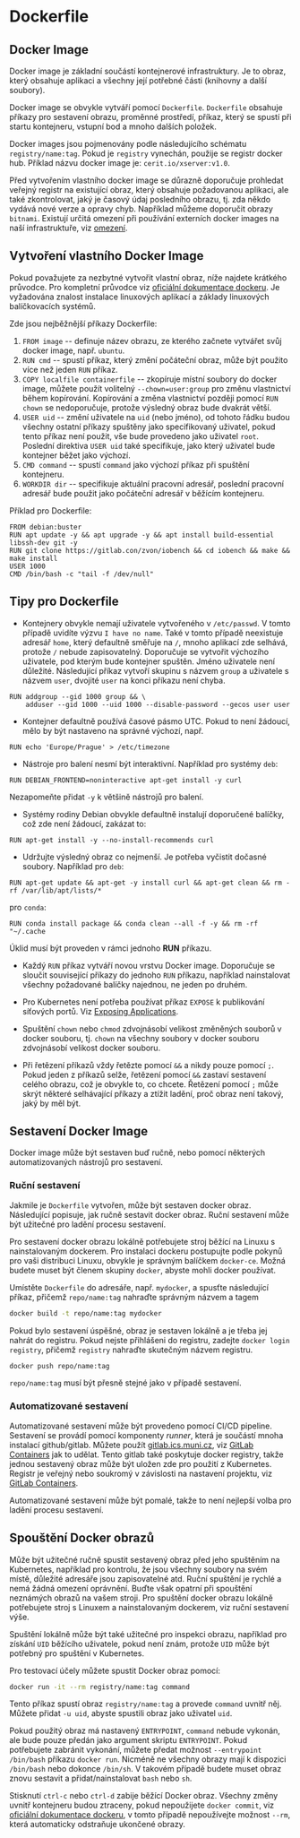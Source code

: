 # Dockerfile


## Docker Image

Docker image je základní součástí kontejnerové infrastruktury. Je to obraz, který obsahuje aplikaci a všechny její potřebné části (knihovny a další soubory).

Docker image se obvykle vytváří pomocí `Dockerfile`. `Dockerfile` obsahuje příkazy pro sestavení obrazu, proměnné prostředí, příkaz, který se spustí při startu kontejneru, vstupní bod a mnoho dalších položek.

Docker images jsou pojmenovány podle následujícího schématu `registry/name:tag`. Pokud je `registry` vynechán, použije se registr docker hub. Příklad názvu docker image je: `cerit.io/xserver:v1.0`.

Před vytvořením vlastního docker image se důrazně doporučuje prohledat veřejný registr na existující obraz, který obsahuje požadovanou aplikaci, ale také zkontrolovat, jaký je časový údaj posledního obrazu, tj. zda někdo vydává nové verze a opravy chyb. Například můžeme doporučit obrazy `bitnami`. Existují určitá omezení při používání externích docker images na naší infrastruktuře, viz [omezení](limitations).

## Vytvoření vlastního Docker Image

Pokud považujete za nezbytné vytvořit vlastní obraz, níže najdete krátkého průvodce. Pro kompletní průvodce viz [oficiální dokumentace dockeru](https://docs.docker.com/develop/). Je vyžadována znalost instalace linuxových aplikací a základy linuxových balíčkovacích systémů.

Zde jsou nejběžnější příkazy Dockerfile:

1. `FROM image` -- definuje název obrazu, ze kterého začnete vytvářet svůj docker image, např. `ubuntu`.
2. `RUN cmd` -- spustí příkaz, který změní počáteční obraz, může být použito více než jeden `RUN` příkaz.
3. `COPY localfile containerfile` -- zkopíruje místní soubory do docker image, můžete použít volitelný `--chown=user:group` pro změnu vlastnictví během kopírování. Kopírování a změna vlastnictví později pomocí `RUN chown` se nedoporučuje, protože výsledný obraz bude dvakrát větší.
4. `USER uid` -- změní uživatele na `uid` (nebo jméno), od tohoto řádku budou všechny ostatní příkazy spuštěny jako specifikovaný uživatel, pokud tento příkaz není použit, vše bude provedeno jako uživatel `root`. Poslední direktiva `USER uid` také specifikuje, jako který uživatel bude kontejner běžet jako výchozí.
5. `CMD command` -- spustí `command` jako výchozí příkaz při spuštění kontejneru.
6. `WORKDIR dir` -- specifikuje aktuální pracovní adresář, poslední pracovní adresář bude použit jako počáteční adresář v běžícím kontejneru.

Příklad pro Dockerfile:
```docker filename="Dockerfile" copy
FROM debian:buster
RUN apt update -y && apt upgrade -y && apt install build-essential libssh-dev git -y
RUN git clone https://gitlab.con/zvon/iobench && cd iobench && make && make install
USER 1000
CMD /bin/bash -c "tail -f /dev/null"
```

## Tipy pro Dockerfile

* Kontejnery obvykle nemají uživatele vytvořeného v `/etc/passwd`. V tomto případě uvidíte výzvu `I have no name`. Také v tomto případě neexistuje adresář `home`, který defaultně směřuje na `/`, mnoho aplikací zde selhává, protože `/` nebude zapisovatelný. Doporučuje se vytvořit výchozího uživatele, pod kterým bude kontejner spuštěn. Jméno uživatele není důležité. Následující příkaz vytvoří skupinu s názvem `group` a uživatele s názvem `user`, dvojité `user` na konci příkazu není chyba.
```docker
RUN addgroup --gid 1000 group && \
    adduser --gid 1000 --uid 1000 --disable-password --gecos user user
```

* Kontejner defaultně používá časové pásmo UTC. Pokud to není žádoucí, mělo by být nastaveno na správné výchozí, např.
```docker
RUN echo 'Europe/Prague' > /etc/timezone
```

* Nástroje pro balení nesmí být interaktivní. Například pro systémy `deb`:
```docker
RUN DEBIAN_FRONTEND=noninteractive apt-get install -y curl
```
Nezapomeňte přidat `-y` k většině nástrojů pro balení.

* Systémy rodiny Debian obvykle defaultně instalují doporučené balíčky, což zde není žádoucí, zakázat to:
```docker
RUN apt-get install -y --no-install-recommends curl
```

* Udržujte výsledný obraz co nejmenší. Je potřeba vyčistit dočasné soubory. Například pro `deb`:
```docker
RUN apt-get update && apt-get -y install curl && apt-get clean && rm -rf /var/lib/apt/lists/*
```
pro `conda`:
```docker
RUN conda install package && conda clean --all -f -y && rm -rf "~/.cache
```

<TipWarning>Úklid musí být proveden v rámci jednoho **RUN** příkazu.</TipWarning>

* Každý `RUN` příkaz vytváří novou vrstvu Docker image. Doporučuje se sloučit související příkazy do jednoho `RUN` příkazu, například nainstalovat všechny požadované balíčky najednou, ne jeden po druhém.

* Pro Kubernetes není potřeba používat příkaz `EXPOSE` k publikování síťových portů. Viz [Exposing Applications](../kubernetes/kubectl-expose).

* Spuštění `chown` nebo `chmod` zdvojnásobí velikost změněných souborů v docker souboru, tj. `chown` na všechny soubory v docker souboru zdvojnásobí velikost docker souboru.

* Při řetězení příkazů vždy řetězte pomocí `&&` a nikdy pouze pomocí `;`. Pokud jeden z příkazů selže, řetězení pomocí `&&` zastaví sestavení celého obrazu, což je obvykle to, co chcete. Řetězení pomocí `;` může skrýt některé selhávající příkazy a ztížit ladění, proč obraz není takový, jaký by měl být.

## Sestavení Docker Image

Docker image může být sestaven buď ručně, nebo pomocí některých automatizovaných nástrojů pro sestavení.

### Ruční sestavení

Jakmile je `Dockerfile` vytvořen, může být sestaven docker obraz. Následující popisuje, jak ručně sestavit docker obraz. Ruční sestavení může být užitečné pro ladění procesu sestavení.

Pro sestavení docker obrazu lokálně potřebujete stroj běžící na Linuxu s nainstalovaným dockerem. Pro instalaci dockeru postupujte podle pokynů pro vaši distribuci Linuxu, obvykle je správným balíčkem `docker-ce`. Možná budete muset být členem skupiny `docker`, abyste mohli docker používat.

Umístěte `Dockerfile` do adresáře, např. `mydocker`, a spusťte následující příkaz, přičemž `repo/name:tag` nahraďte správným názvem a tagem
```bash
docker build -t repo/name:tag mydocker
```

Pokud bylo sestavení úspěšné, obraz je sestaven lokálně a je třeba jej nahrát do registru. Pokud nejste přihlášeni do registru, zadejte `docker login registry`, přičemž `registry` nahraďte skutečným názvem registru.
```bash
docker push repo/name:tag
```
`repo/name:tag` musí být přesně stejné jako v případě sestavení.

### Automatizované sestavení

Automatizované sestavení může být provedeno pomocí CI/CD pipeline. Sestavení se provádí pomocí komponenty *runner*, která je součástí mnoha instalací github/gitlab. Můžete použít [gitlab.ics.muni.cz](https://gitlab.ics.muni.cz), viz [GitLab Containers](../gitops/containers_build) jak to udělat. Tento gitlab také poskytuje docker registry, takže jednou sestavený obraz může být uložen zde pro použití z Kubernetes. Registr je veřejný nebo soukromý v závislosti na nastavení projektu, viz [GitLab Containers](../gitops/containers_build#how-to-use-images-from-gitlab-registry).

Automatizované sestavení může být pomalé, takže to není nejlepší volba pro ladění procesu sestavení.

## Spouštění Docker obrazů

Může být užitečné ručně spustit sestavený obraz před jeho spuštěním na Kubernetes, například pro kontrolu, že jsou všechny soubory na svém místě, důležité adresáře jsou zapisovatelné atd. Ruční spuštění je rychlé a nemá žádná omezení oprávnění. Buďte však opatrní při spouštění neznámých obrazů na vašem stroji. Pro spuštění docker obrazu lokálně potřebujete stroj s Linuxem a nainstalovaným dockerem, viz ruční sestavení výše.

Spuštění lokálně může být také užitečné pro inspekci obrazu, například pro získání `UID` běžícího uživatele, pokud není znám, protože `UID` může být potřebný pro spuštění v Kubernetes.

Pro testovací účely můžete spustit Docker obraz pomocí:
```bash
docker run -it --rm registry/name:tag command
```

Tento příkaz spustí obraz `registry/name:tag` a provede `command` uvnitř něj. Můžete přidat `-u uid`, abyste spustili obraz jako uživatel `uid`.

Pokud použitý obraz má nastavený `ENTRYPOINT`, `command` nebude vykonán, ale bude pouze předán jako argument skriptu `ENTRYPOINT`. Pokud potřebujete zabránit vykonání, můžete předat možnost `--entrypoint /bin/bash` příkazu `docker run`. Nicméně ne všechny obrazy mají k dispozici `/bin/bash` nebo dokonce `/bin/sh`. V takovém případě budete muset obraz znovu sestavit a přidat/nainstalovat `bash` nebo `sh`.

Stisknutí `ctrl-c` nebo `ctrl-d` zabije běžící Docker obraz. Všechny změny uvnitř kontejneru budou ztraceny, pokud nepoužijete `docker commit`, viz [oficiální dokumentace dockeru](https://docs.docker.com/develop/), v tomto případě nepoužívejte možnost `--rm`, která automaticky odstraňuje ukončené obrazy.

